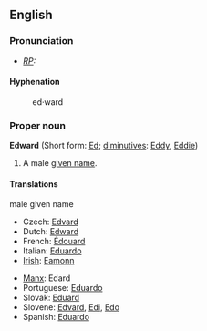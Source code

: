==English==

===Pronunciation===
* ''[[RP]]:'' {{IPA|/'edwəd/}}

====Hyphenation====
:ed&middot;ward

===Proper noun===
{{wikipedia}}
'''Edward''' (Short form: [[Ed]]; [[diminutive]]s: [[Eddy]], [[Eddie]])
# A male [[given name]]. 

====Translations====
;male given name
{{top}}
*Czech: [[Edvard]] {{m}}
*Dutch: [[#Dutch|Edward]]
*French: [[Édouard]] {{m}}
*Italian: [[Eduardo]] {{m}}
*[[Irish]]: [[Eamonn]] {{m}}
{{mid}}
*[[Manx]]: Edard
*Portuguese: [[Eduardo]] {{m}}
*Slovak: [[Eduard#Slovak|Eduard]] {{m}}
*Slovene: [[Edvard]], [[Edi]], [[Edo]]
*Spanish: [[Eduardo]] {{m}}
{{bottom}}